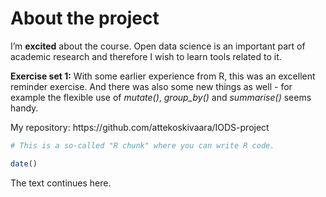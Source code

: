 
# About the project

I'm **excited** about the course. Open data science is an important part of academic research and therefore I wish to learn tools related to it.

**Exercise set 1:** With some earlier experience from R, this was an excellent reminder exercise. And there was also some new things as well - for example the flexible use of *mutate()*, *group_by()* and *summarise()* seems handy. 

My repository: https://github.com/attekoskivaara/IODS-project


```r
# This is a so-called "R chunk" where you can write R code.

date()

```
The text continues here.

